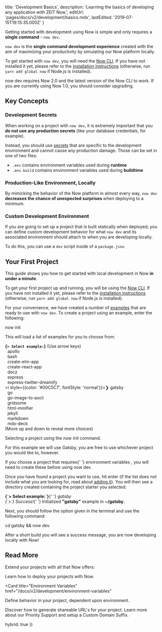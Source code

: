 
  title: 'Development Basics',
  description:
    'Learning the basics of developing any application with ZEIT Now.',
  editUrl: 'pages/docs/v2/development/basics.mdx',
  lastEdited: '2019-07-15T19:15:35.000Z'
}

Getting started with development using Now is simple and only requires a **single command** - `now dev`.

`now dev` is the **single command development experience** created with the aim of maximizing your productivity by simulating our Now platform locally.

To get started with `now dev`, you will need the [Now CLI](/docs/v2/getting-started/installation#now-cli). If you have not installed it yet, please refer to the [installation instructions](/docs/v2/getting-started/installation) (otherwise, run `yarn add global now` if Node.js is installed).

<Note>
  <InlineCode>now dev</InlineCode> requires Now 2.0 and the latest version of
  the <GenericLink href="/guides/updating-now-cli/">Now CLI </GenericLink>
  to work. If you are currently using Now 1.0, you should consider
  <GenericLink href="/guides/upgrade-to-2-0"> upgrading</GenericLink>.
</Note>

## Key Concepts

### Development Secrets

When working on a project with `now dev`, it is extremely important that you **do not use any production secrets** (like your database credentials, for example).

Instead, you should use [secrets](/docs/v2/development/environment-variables) that are specific to the development environment and cannot cause any production damage. Those can be set in one of two files:

- `.env` contains environment variables used during **runtime**
- `.env.build` contains environment variables used during **buildtime**

### Production-Like Environment, Locally

By mimicking the behavior of the Now platform in almost every way, `now dev` **decreases the chance of unexpected surprises** when deploying to a minimum.

### Custom Development Environment

If you are going to set up a project that is built statically when deployed; you can define custom development behavior for what `now dev` and its associated environment should attach to when you are developing locally.

To do this, you can use a `dev` script inside of a `package.json`.

## Your First Project

This guide shows you how to get started with local development in Now **in under a minute**.

To get your first project up and running, you will be using the [Now CLI](/docs/v2/getting-started/installation#now-cli). If you have not installed it yet, please refer to the [installation instructions](/docs/v2/getting-started/installation) (otherwise, run `yarn add global now` if Node.js is installed).

For your convenience, we have created a number of [examples](https://github.com/zeit/now-examples) that are ready to use with `now dev`. To create a project using an example, enter the following:

<TerminalInput>now init</TerminalInput>

This will load a list of examples for you to choose from:

<TerminalOutput><b>{`> Select example:`}</b> (Use arrow keys)<br/>
&nbsp;&nbsp;apollo<br/>
&nbsp;&nbsp;bash<br/>
&nbsp;&nbsp;create-elm-app<br/>
&nbsp;&nbsp;create-react-app<br/>
&nbsp;&nbsp;docz<br/>
&nbsp;&nbsp;express<br/>
&nbsp;&nbsp;express-twitter-dreamify<br/>
<i style={{color: '#00C5C7', fontStyle: 'normal'}}>❯ gatsby</i><br/>
&nbsp;&nbsp;go<br/>
&nbsp;&nbsp;go-image-to-ascii<br/>
&nbsp;&nbsp;gridsome<br/>
&nbsp;&nbsp;html-minifier<br/>
&nbsp;&nbsp;jekyll<br/>
&nbsp;&nbsp;markdown<br/>
&nbsp;&nbsp;mdx-deck<br/>
(Move up and down to reveal more choices)
</TerminalOutput>
<Caption>Selecting a project using the <InlineCode>now init</InlineCode> command.</Caption>

For this example we will use Gatsby, you are free to use whichever project you would like to, however.

<Note>
  If you choose a project that requires{' '}
  <GenericLink href="/docs/v2/development/environment-variables/">
    environment variables
  </GenericLink>
  , you will need to create these before using <InlineCode>now dev</InlineCode>.
</Note>

Once you have found a project you want to use, hit enter (if the list does not include what you are looking for, read about [adding it](https://github.com/zeit/docs#adding-a-new-guide)). You will then see a directory created containing the project starter you selected:

<TerminalOutput>
  <b>{`> Select example:`}</b>{' '}
  <i style={{ color: '#00C5C7', fontStyle: 'normal' }}>gatsby</i>
  <br />
  <i style={{ color: '#00C5C7', fontStyle: 'normal' }}>{`>`} Success!</i>{' '}
  Initialized <b>"gatsby"</b> example in <b>~/gatsby</b>.
</TerminalOutput>

Next, you should follow the option given in the terminal and use the following command:

<TerminalInput>cd gatsby && now dev</TerminalInput>

After a short build you will see a success message, you are now developing locally with Now!

## Read More

Extend your projects with all that Now offers:

<Card title="Deployment" href="/docs/v2/deployments/basics">
  Learn how to deploy your projects with Now.
</Card>

<Card
  title="Environment Variables"
  href="/docs/v2/development/environment-variables"
>
  Define behavior in your project, dependent upon environment.
</Card>

<Card title="Aliases" href="/docs/v2/domains-and-aliases/aliasing-a-deployment">
  Discover how to generate shareable URL's for your project.
</Card>

<Card title="Support" href="/support">
  Learn more about our Priority Support and setup a Custom Domain Suffix.
</Card>

  hybrid: true
})
